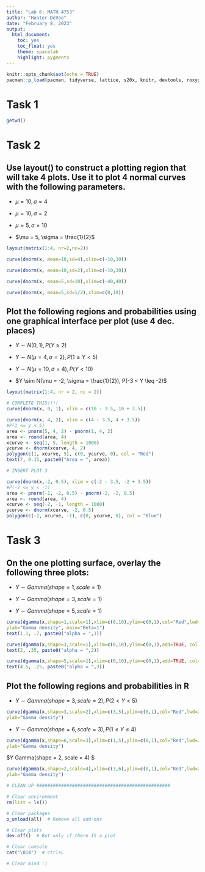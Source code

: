 ---
title: "Lab 6: MATH 4753"
author: "Hunter DeVoe"
date: "February 8, 2023"
output: 
  html_document:
    toc: yes
    toc_float: yes
    theme: spacelab
    highlight: pygments
---

```{r setup, include=FALSE}
knitr::opts_chunk$set(echo = TRUE)
pacman::p_load(pacman, tidyverse, lattice, s20x, knitr, devtools, roxygen2, testthat)
```

# Task 1

```{r}
getwd()
```

# Task 2

## Use layout() to construct a plotting region that will take 4 plots. Use it to plot 4 normal curves with the following parameters.  

* $\mu = 10, \sigma = 4$  

* $\mu = 10, \sigma = 2$  

* $\mu = 5, \sigma = 10$  

* $\mu = 5, \sigma = \frac{1}{2}$

```{r}
layout(matrix(1:4, nr=2,nc=2))

curve(dnorm(x, mean=10,sd=4),xlim=c(-10,30))

curve(dnorm(x, mean=10,sd=2),xlim=c(-10,30))

curve(dnorm(x, mean=5,sd=10),xlim=c(-40,40))

curve(dnorm(x, mean=5,sd=1/2),xlim=c(0,10))
```

## Plot the following regions and probabilities using one graphical interface per plot (use 4 dec. places)  

* $Y \sim N(0, 1), P(Y \geq 2)$  

* $Y \sim N(\mu = 4, \sigma = 2), P(1 \leq Y < 5)$  

* $Y \sim N(\mu = 10, \sigma = 4), P(Y < 10)$  

* $Y \sim N(\mu = -2, \sigma = \frac{1}{2}), P(-3 < Y \leq -2)$

```{r}
layout(matrix(1:4, nr = 2, nc = 2))

# COMPLETE THIS!!!!
curve(dnorm(x, 0, 1), xlim = c(10 - 3.5, 10 + 3.5))

curve(dnorm(x, 4, 2), xlim = c(4 - 3.5, 4 + 3.5))
#P(1 <= y < 5)
area <- pnorm(5, 4, 2) - pnorm(1, 4, 2)
area <- round(area, 4)
xcurve <- seq(1, 5, length = 1000)
ycurve <- dnorm(xcurve, 4, 2)
polygon(c(1, xcurve, 5), c(0, ycurve, 0), col = "Red")
text(7, 0.15, paste0("Area = ", area))

# INSERT PLOT 3

curve(dnorm(x,-2, 0.5), xlim = c(-2 - 3.5, -2 + 3.5))
#P(-2 <= y < -1)
area <- pnorm(-1, -2, 0.5) - pnorm(-2, -2, 0.5)
area <- round(area, 4)
xcurve <- seq(-2, -1, length = 1000)
ycurve <- dnorm(xcurve, -2, 0.5)
polygon(c(-2, xcurve, -1), c(0, ycurve, 0), col = "Blue")
```

# Task 3  

## On the one plotting surface, overlay the following three plots:  

  * $Y \sim Gamma(shape = 1, scale = 1)$  
  
  * $Y \sim Gamma(shape = 3, scale = 1)$  
  
  * $Y \sim Gamma(shape = 5, scale = 1)$
  
```{r}
curve(dgamma(x,shape=1,scale=1),xlim=c(0,10),ylim=c(0,1),col="Red",lwd=2,
ylab="Gamma density", main="Beta=1")
text(1.1, .7, paste0("alpha = ",1))

curve(dgamma(x,shape=3,scale=1),xlim=c(0,10),ylim=c(0,1),add=TRUE, col = "Green", lwd=2)
text(2, .35, paste0("alpha = ",2))

curve(dgamma(x,shape=5,scale=1),xlim=c(0,10),ylim=c(0,1),add=TRUE, col="Blue",lwd=2)
text(4.5, .25, paste0("alpha = ",3))
```

## Plot the following regions and probabilities in R  

* $Y \sim Gamma(shape = 3, scale = 2), P(2 < Y < 5)$  

```{r}
curve(dgamma(x,shape=3,scale=2),xlim=c(3,5),ylim=c(0,1),col="Red",lwd=2,
ylab="Gamma density")
```

* $Y \sim Gamma(shape = 6, scale = 3), P(1 \leq Y \leq 4)$


```{r}
curve(dgamma(x,shape=6,scale=3),xlim=c(1,5),ylim=c(0,1),col="Red",lwd=2,
ylab="Gamma density")
```

$Y \sim Gamma(shape = 2, scale = 4) $

```{r}
curve(dgamma(x,shape=2,scale=4),xlim=c(3,6),ylim=c(0,1),col="Red",lwd=2,
ylab="Gamma density")
```









```{r}
# CLEAN UP #################################################

# Clear environment
rm(list = ls()) 

# Clear packages
p_unload(all)  # Remove all add-ons

# Clear plots
dev.off()  # But only if there IS a plot

# Clear console
cat("\014")  # ctrl+L

# Clear mind :)
```
